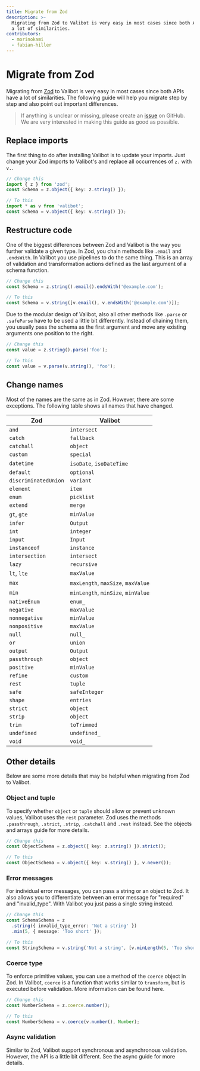 ```yaml
---
title: Migrate from Zod
description: >-
  Migrating from Zod to Valibot is very easy in most cases since both APIs have
  a lot of similarities.
contributors:
  - morinokami
  - fabian-hiller
---
```



# Migrate from Zod

Migrating from [Zod](https://zod.dev/) to Valibot is very easy in most cases since both APIs have a lot of similarities. The following guide will help you migrate step by step and also point out important differences.

> If anything is unclear or missing, please create an [issue](https://github.com/fabian-hiller/valibot/issues/new) on GitHub. We are very interested in making this guide as good as possible.

## Replace imports

The first thing to do after <Link href="../installation/">installing</Link> Valibot is to update your imports. Just change your Zod imports to Valibot's and replace all occurrences of `z.` with `v.`.

```ts
// Change this
import { z } from 'zod';
const Schema = z.object({ key: z.string() });

// To this
import * as v from 'valibot';
const Schema = v.object({ key: v.string() });
```

## Restructure code

One of the biggest differences between Zod and Valibot is the way you further validate a given type. In Zod, you chain methods like `.email` and `.endsWith`. In Valibot you use <Link href="../pipelines/">pipelines</Link> to do the same thing. This is an array of validation and transformation actions defined as the last argument of a schema function.

```ts
// Change this
const Schema = z.string().email().endsWith('@example.com');

// To this
const Schema = v.string([v.email(), v.endsWith('@example.com')]);
```

Due to the modular design of Valibot, also all other methods like `.parse` or `.safeParse` have to be used a little bit differently. Instead of chaining them, you usually pass the schema as the first argument and move any existing arguments one position to the right.

```ts
// Change this
const value = z.string().parse('foo');

// To this
const value = v.parse(v.string(), 'foo');
```

## Change names

Most of the names are the same as in Zod. However, there are some exceptions. The following table shows all names that have changed.

| Zod                  | Valibot                                                                                                                                     |
| -------------------- | ------------------------------------------------------------------------------------------------------------------------------------------- |
| `and`                | <Link href="/api/intersect/">`intersect`</Link>                                                                                             |
| `catch`              | <Link href="/api/fallback/">`fallback`</Link>                                                                                               |
| `catchall`           | <Link href="/api/object/">`object`</Link>                                                                                                   |
| `custom`             | <Link href="/api/special/">`special`</Link>                                                                                                 |
| `datetime`           | <Link href="/api/isoDate/">`isoDate`</Link>, <Link href="/api/isoDateTime/">`isoDateTime`</Link>                                            |
| `default`            | <Link href="/api/optional/">`optional`</Link>                                                                                               |
| `discriminatedUnion` | <Link href="/api/variant/">`variant`</Link>                                                                                                 |
| `element`            | `item`                                                                                                                                      |
| `enum`               | <Link href="/api/picklist/">`picklist`</Link>                                                                                               |
| `extend`             | <Link href="/api/merge/">`merge`</Link>                                                                                                     |
| `gt`, `gte`          | <Link href="/api/minValue/">`minValue`</Link>                                                                                               |
| `infer`              | <Link href="/api/Output/">`Output`</Link>                                                                                                   |
| `int`                | <Link href="/api/integer/">`integer`</Link>                                                                                                 |
| `input`              | <Link href="/api/Input/">`Input`</Link>                                                                                                     |
| `instanceof`         | <Link href="/api/instance/">`instance`</Link>                                                                                               |
| `intersection`       | <Link href="/api/intersect/">`intersect`</Link>                                                                                             |
| `lazy`               | <Link href="/api/recursive/">`recursive`</Link>                                                                                             |
| `lt`, `lte`          | <Link href="/api/maxValue/">`maxValue`</Link>                                                                                               |
| `max`                | <Link href="/api/maxLength/">`maxLength`</Link>, <Link href="/api/maxSize/">`maxSize`</Link>, <Link href="/api/maxValue/">`maxValue`</Link> |
| `min`                | <Link href="/api/minLength/">`minLength`</Link>, <Link href="/api/minSize/">`minSize`</Link>, <Link href="/api/minValue/">`minValue`</Link> |
| `nativeEnum`         | <Link href="/api/enum_/">`enum_`</Link>                                                                                                     |
| `negative`           | <Link href="/api/maxValue/">`maxValue`</Link>                                                                                               |
| `nonnegative`        | <Link href="/api/minValue/">`minValue`</Link>                                                                                               |
| `nonpositive`        | <Link href="/api/maxValue/">`maxValue`</Link>                                                                                               |
| `null`               | <Link href="/api/null_/">`null_`</Link>                                                                                                     |
| `or`                 | <Link href="/api/union/">`union`</Link>                                                                                                     |
| `output`             | <Link href="/api/Output/">`Output`</Link>                                                                                                   |
| `passthrough`        | <Link href="/api/object/">`object`</Link>                                                                                                   |
| `positive`           | <Link href="/api/minValue/">`minValue`</Link>                                                                                               |
| `refine`             | <Link href="/api/custom/">`custom`</Link>                                                                                                   |
| `rest`               | <Link href="/api/tuple/">`tuple`</Link>                                                                                                     |
| `safe`               | <Link href="/api/safeInteger/">`safeInteger`</Link>                                                                                         |
| `shape`              | `entries`                                                                                                                                   |
| `strict`             | <Link href="/api/object/">`object`</Link>                                                                                                   |
| `strip`              | <Link href="/api/object/">`object`</Link>                                                                                                   |
| `trim`               | <Link href="/api/toTrimmed/">`toTrimmed`</Link>                                                                                             |
| `undefined`          | <Link href="/api/undefined_/">`undefined_`</Link>                                                                                           |
| `void`               | <Link href="/api/void_/">`void_`</Link>                                                                                                     |

## Other details

Below are some more details that may be helpful when migrating from Zod to Valibot.

### Object and tuple

To specify whether <Link href="/api/object/">`object`</Link> or <Link href="/api/tuple/">`tuple`</Link> should allow or prevent unknown values, Valibot uses the `rest` parameter. Zod uses the methods `.passthrough`, `.strict`, `.strip`, `.catchall` and `.rest` instead. See the <Link href="../objects/">objects</Link> and <Link href="../arrays/">arrays</Link> guide for more details.

```ts
// Change this
const ObjectSchema = z.object({ key: z.string() }).strict();

// To this
const ObjectSchema = v.object({ key: v.string() }, v.never());
```

### Error messages

For individual error messages, you can pass a string or an object to Zod. It also allows you to differentiate between an error message for "required" and "invalid_type". With Valibot you just pass a single string instead.

```ts
// Change this
const SchemaSchema = z
  .string({ invalid_type_error: 'Not a string' })
  .min(5, { message: 'Too short' });

// To this
const StringSchema = v.string('Not a string', [v.minLength(5, 'Too short')]);
```

### Coerce type

To enforce primitive values, you can use a method of the `coerce` object in Zod. In Valibot, <Link href="/api/coerce/">`coerce`</Link> is a function that works similar to <Link href="/api/transform/">`transform`</Link>, but is executed before validation. More information can be found <Link href="../methods/#coerce">here</Link>.

```ts
// Change this
const NumberSchema = z.coerce.number();

// To this
const NumberSchema = v.coerce(v.number(), Number);
```

### Async validation

Similar to Zod, Valibot support synchronous and asynchronous validation. However, the API is a little bit different. See the <Link href="../async-validation/">async guide</Link> for more details.

